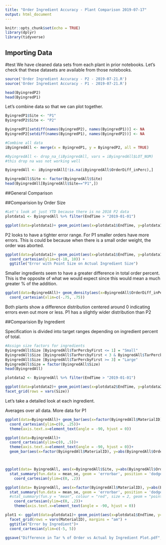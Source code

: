 ---
title: "Order Ingredient Accuracy - Plant Comparison 2019-07-17"
output: html_document
---

```{r setup, include=FALSE}
knitr::opts_chunk$set(echo = TRUE)
library(dplyr)
library(tidyverse)

```

## Importing Data
#test
We have cleaned data sets from each plant in prior notebooks. Let's check that these datasets are available from those notebooks. 

```{r}

source('Order Ingredient Accuracy - P2 - 2019-07-21.R')
source('Order Ingredient Accuracy - P1 - 2019-07-21.R')

head(ByingredP2)
head(ByingredP1)

```

Let's combine data so that we can plot together. 

```{r}
ByingredP1$Site <- "P1"
ByingredP2$Site <- "P2"

ByingredP1[setdiff(names(ByingredP2), names(ByingredP1))] <- NA
ByingredP2[setdiff(names(ByingredP1), names(ByingredP2))] <- NA

#Combine all data
iByingredAll <- merge(x = ByingredP1, y = ByingredP2, all = TRUE)

#ByingredAll <- drop_na_(iByingredAll, vars = iByingredAll$LOT_NUM)
#this drop na was not working well 

ByingredAll <- iByingredAll[!is.na(iByingredAll$OrderDiff_inPerc),]

ByingredAll$Site <- factor(ByingredAll$Site)
head(ByingredAll[ByingredAll$Site=="P1",])


```
<P style="page-break-before: always">

##General Comparison

##Comparision by Order Size

```{r}
#Let's look at just YTD because there is no 2018 P2 data
plotdata1 <- ByingredAll %>% filter(EndTime > "2019-01-01")

ggplot(data=plotdata1)+ geom_point(aes(x=plotdata1$EndTime, y=plotdata1$OrderDiff_inPerc,color= plotdata1$Site, size = plotdata1$ActTotalOrderWt))+  coord_cartesian(ylim=c(-5, 5)) +ggtitle("Error with Point Size on Actual Order Size")


```

P2 looks to have a tighter error range.
For P1 smaller orders have more errors. This is could be because when there is a small order weight, the order was aborted. 
```{r}

ggplot(data=plotdata1)+ geom_point(aes(x=plotdata1$EndTime, y=plotdata1$OrderDiff_inPerc,color= plotdata1$Site, size = plotdata1$IngredWeight))+
  coord_cartesian(ylim=c(-10, 10)) +
  ggtitle("Error with Point Size on Actual Ingredient Size")

```

Smaller ingredients seem to have a greater difference in total order percent. This is the opposite of what we would expect since this would mean a much greater % of the addition. 

```{r}

ggplot(data=ByingredAll)+ geom_density(aes(x=ByingredAll$OrderDiff_inPerc,y = ..scaled.., color= ByingredAll$Site), bw= .1)+
  coord_cartesian(xlim=c(-.75, .75))


```

Both plants show a difference distribution centered around 0 indicating errors even out more or less. 
P1 has a slightly wider distribution than P2



##Comparision By Ingredient


Specification is divided into target ranges depending on ingredient percent of total.
```{r}
#Assign size factors for ingredients
ByingredAll$Size [ByingredAll$TarPercbyFirst <= 1] = "Small"
ByingredAll$Size [ByingredAll$TarPercbyFirst < 3 & ByingredAll$TarPercbyFirst > 1] = "Med"
ByingredAll$Size [ByingredAll$TarPercbyFirst >= 3] = "Large"
ByingredAll$Size = factor(ByingredAll$Size)
head(ByingredAll)

```



```{r}
plotdata2 <- ByingredAll %>% filter(EndTime > "2019-01-01")

ggplot(data=plotdata2)+ geom_point(aes(x=plotdata2$EndTime, y=plotdata2$OrderDiff_inPerc,color= plotdata2$Site))+  coord_cartesian(ylim=c(-5, 5))+
facet_grid(rows = vars(Size))


```

Let's take a detailed look at each ingredient.

Averages over all data. More data for P1
```{r}
ggplot(data=ByingredAll)+ geom_bar(aes(x=factor(ByingredAll$MaterialID), y=abs(ByingredAll$OrderDiff_inPerc),fill= ByingredAll$Site), stat = "summary", fun.y = "mean",position="dodge", width=.5)+
  coord_cartesian(ylim=c(0, .25))+
  theme(axis.text.x=element_text(angle = -90, hjust = 0))

```
```{r}
ggplot(data=ByingredAll)+
  coord_cartesian(ylim=c(0, .5))+
  theme(axis.text.x=element_text(angle = -90, hjust = 0))+
  geom_bar(aes(x=factor(ByingredAll$MaterialID), y=abs(ByingredAll$OrderDiff_inPerc),fill= ByingredAll$Site), stat = "summary", fun.y = "sd",position="dodge", width=.5)




```

```{r}
ggplot(data= ByingredAll, aes(x=ByingredAll$Site, y=abs(ByingredAll$OrderDiff_inPerc))) +
  stat_summary(fun.data = mean_se, geom = 'errorbar', position = 'dodge')+
    coord_cartesian(ylim=c(0, .2))


```
```{r}
ggplot(data= ByingredAll, aes(x=factor(ByingredAll$MaterialID), y=abs(ByingredAll$OrderDiff_inPerc),color= ByingredAll$Site)) +
  stat_summary(fun.data = mean_se, geom = 'errorbar', position = 'dodge')+
  #stat_summary(fun.y = "mean", colour = "red", size = 2, geom = "point")+
    coord_cartesian(ylim=c(0, .2))+
    theme(axis.text.x=element_text(angle = -90, hjust = 0))


```


```{r}

plot1 <- ggplot(data=plotdata1)+ geom_point(aes(x=plotdata1$EndTime, y=plotdata1$OrderDiff_inPerc,color= plotdata1$Site, size = plotdata1$IngredWeight))+
  facet_grid(rows = vars(MaterialID), margins = "am") +
  ggtitle("Error by Ingredient")+
  coord_cartesian(ylim=c(-5, 5))

ggsave("Difference in Tar % of Order vs Actual by Ingredient Plot.pdf", plot = last_plot(), height = 40 , width = 7 , device = NULL)


```






